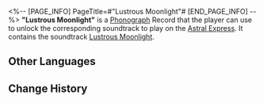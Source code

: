 <%-- [PAGE_INFO]
PageTitle=#"Lustrous Moonlight"#
[END_PAGE_INFO] --%>
{{Item Infobox
|id          = 210209
|image       = Item Lustrous Moonlight.png
|type        = Disk
|invCategory = Valuables
|rarity      = 3
|effect      = 
|description = A record that can be played on the Express' phonograph. It might be a chance acquisition or a gift from someone else. All sorts of memories surge up when the music plays &mdash; the smiles, encounters, touches, and the excitement of battle. Maybe that is why people still collect records even as society rapidly advances.<br />The current record contains the track "Lustrous Moonlight."
}}
{{Description|''Stainless is the clear night. The moon is silver bright. Fill my cup, and make sure it brims up.''}}
'''"Lustrous Moonlight"''' is a [[Phonograph]] Record that the player can use to unlock the corresponding soundtrack to play on the [[Astral Express]]. It contains the soundtrack [[Lustrous Moonlight]].

==Other Languages==
{{Other Languages
|en   = "Lustrous Moonlight"
|zhs  = 《邀挽明月成宵宴》
|zht  = 〈邀挽明月成宵宴〉
|ja   = 『明月邀えて宵宴成す』
|ko   = ≪달빛의 연회≫
|es   = Luz de luna refulgente
|fr   = « Lustrous Moonlight »
|ru   = Lustrous Moonlight
|th   = "Lustrous Moonlight"
|vi   = "Ánh Trăng Vằng Vặc"
|de   = „Schimmerndes Mondlicht“
|id   = "Lustrous Moonlight"
|pt   = "Lustrous Moonlight"
}}

==Change History==
{{Change History|1.0}}